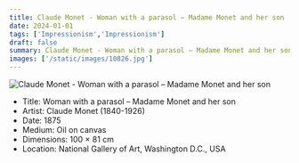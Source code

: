 ```yaml
---
title: Claude Monet - Woman with a parasol – Madame Monet and her son
date: 2024-01-01
tags: ['Impressionism','Impressionism']
draft: false
summary: Claude Monet - Woman with a parasol – Madame Monet and her son
images: ['/static/images/10826.jpg']
---
```


![Claude Monet - Woman with a parasol – Madame Monet and her son](/static/images/10826.jpg)

* Title: Woman with a parasol – Madame Monet and her son
* Artist: Claude Monet (1840-1926)
* Date: 1875
* Medium: Oil on canvas
* Dimensions: 100 × 81 cm
* Location: National Gallery of Art, Washington D.C., USA


